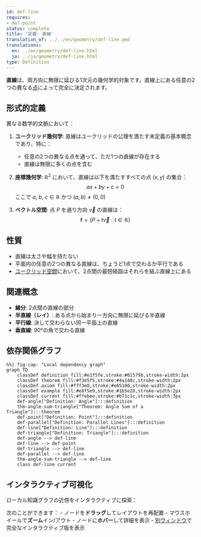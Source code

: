 ```yaml
---
id: def-line
requires:
- def-point
status: complete
title: '定義: 直線'
translation_of: ../../en/geometry/def-line.qmd
translations:
  en: ../en/geometry/def-line.html
  ja: ../ja/geometry/def-line.html
type: Definition
---
```


**直線**は、両方向に無限に延びる1次元の幾何学的対象です。直線上にある任意の2つの異なる[点](def-point.qmd)によって完全に決定されます。

## 形式的定義

異なる数学的文脈において：

1. **ユークリッド幾何学**: 直線はユークリッドの公理を満たす未定義の基本概念であり、特に：
   - 任意の2つの異なる点を通って、ただ1つの直線が存在する
   - 直線は無限に多くの点を含む

2. **座標幾何学**: $\mathbb{R}^2$ において、直線は以下を満たすすべての点 $(x, y)$ の集合：
   $$ax + by + c = 0$$
   ここで $a$, $b$, $c \in \mathbb{R}$ かつ $(a, b) \neq (0, 0)$

3. **ベクトル空間**: 点 $P$ を通り方向 $\vec{v}$ の直線は：
   $$\ell = \{P + t\vec{v} : t \in \mathbb{R}\}$$

## 性質

- 直線は太さや幅を持たない
- 平面内の任意の2つの異なる直線は、ちょうど1点で交わるか平行である
- [ユークリッド空間](def-euclidean-space.qmd)において、2点間の最短経路はそれらを結ぶ直線上にある

## 関連概念

- **線分**: 2点間の直線の部分
- **半直線（レイ）**: ある点から始まり一方向に無限に延びる半直線
- **平行線**: 決して交わらない同一平面上の直線
- **垂直線**: 90°の角で交わる直線

## 依存関係グラフ

```mermaid
%%| fig-cap: "Local dependency graph"
graph TD
    classDef definition fill:#e1f5fe,stroke:#01579b,stroke-width:2px
    classDef theorem fill:#f3e5f5,stroke:#4a148c,stroke-width:2px
    classDef axiom fill:#fff3e0,stroke:#e65100,stroke-width:2px
    classDef example fill:#e8f5e9,stroke:#1b5e20,stroke-width:2px
    classDef current fill:#ffebee,stroke:#b71c1c,stroke-width:3px
    def-angle["Definition: Angle"]:::definition
    thm-angle-sum-triangle["Theorem: Angle Sum of a Triangle"]:::theorem
    def-point["Definition: Point"]:::definition
    def-parallel["Definition: Parallel Lines"]:::definition
    def-line["Definition: Line"]:::definition
    def-triangle["Definition: Triangle"]:::definition
    def-angle --> def-line
    def-line --> def-point
    def-triangle --> def-line
    def-parallel --> def-line
    thm-angle-sum-triangle --> def-line
    class def-line current
```

## インタラクティブ可視化

ローカル知識グラフの近傍をインタラクティブに探索：

::: {.graph-viz data-id="def-line" data-width="700" data-height="500"}
:::

次のことができます：
- ノードを**ドラッグ**してレイアウトを再配置
- マウスホイールで**ズーム**イン/アウト
- ノードに**ホバー**して詳細を表示
- [別ウィンドウ](../../output/interactive/def-line.html){target="_blank"}で完全なインタラクティブ版を表示
